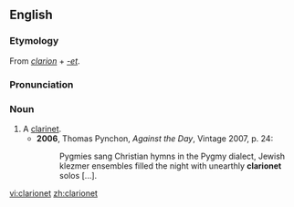 ==English==
===Etymology===
From ''[[clarion]]'' + ''[[-et]]''.

===Pronunciation===
{{IPA|/ˈklæɹɪənɛt/, /klæɹɪəˈnɛt/}}

===Noun===
{{en-noun}}

# A [[clarinet]].
#*'''2006''', Thomas Pynchon, ''Against the Day'', Vintage 2007, p. 24:
#*:Pygmies sang Christian hymns in the Pygmy dialect, Jewish klezmer ensembles filled the night with unearthly '''clarionet''' solos [...].

[[vi:clarionet]]
[[zh:clarionet]]